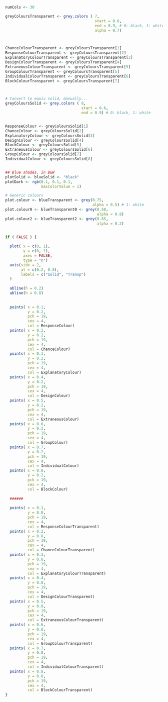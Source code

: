 
```r
numCols <- 30

greyColoursTransparent <- grey.colors ( 7, 
                                        start = 0.6, 
                                        end = 0.9, # 0: black, 1: white
                                        alpha = 0.7)



ChanceColourTransparent <- greyColoursTransparent[1]
ResponseColourTransparent <- greyColoursTransparent[2] 
ExplanatoryColourTransparent <- greyColoursTransparent[3]
DesignColourTransparent <- greyColoursTransparent[4]
ExtraneousColourTransparent <- greyColoursTransparent[5]
GroupColourTransparent <- greyColoursTransparent[5]
IndividualColourTransparent <- greyColoursTransparent[6]
BlockColourTransparent <- greyColoursTransparent[7]



# Convert to equiv solid, manually...
greyColoursSolid <- grey.colors ( 8, 
                                  start = 0.6, 
                                  end = 0.9) # 0: black, 1: white


ResponseColour <- greyColoursSolid[1] 
ChanceColour <- greyColoursSolid[2]
ExplanatoryColour <- greyColoursSolid[3]
DesignColour <- greyColoursSolid[4]
BlockColour <- greyColoursSolid[5]
ExtraneousColour <- greyColoursSolid[6]
GroupColour <- greyColoursSolid[7]
IndividualColour <- greyColoursSolid[8]


## Blue shades, in B&W
plotSolid <- blueSolid <- "black"
plotDark <- rgb(0.1, 0.1, 0.1, 
                maxColorValue = 1)

# Generic colours    
plot.colour <- blueTransparent <- grey(0.75, 
                                       alpha = 0.5) # 1: white
plot.colour0 <- blueTransparent0 <- grey(0.50, 
                                         alpha = 0.8)
plot.colour2 <- blueTransparent2 <- grey(0.65, 
                                         alpha = 0.2)


if ( FALSE ) {
  
  plot( x = c(0, 1),
        y = c(0, 1),
        axes = FALSE,
        type = "n")
  axis(side = 2,
       at = c(0.2, 0.8),
       labels = c("Solid", "Transp") 
  )
  
  abline(h = 0.2)
  abline(h = 0.8)
  
  
  points( x = 0.1, 
          y = 0.2,
          pch = 19,
          cex = 4,
          col = ResponseColour)
  points( x = 0.2, 
          y = 0.2,
          pch = 19,
          cex = 4,
          col = ChanceColour)
  points( x = 0.3, 
          y = 0.2,
          pch = 19,
          cex = 4,
          col = ExplanatoryColour)
  points( x = 0.4, 
          y = 0.2,
          pch = 19,
          cex = 4,
          col = DesignColour)
  points( x = 0.5, 
          y = 0.2,
          pch = 19,
          cex = 4,
          col = ExtraneousColour)
  points( x = 0.6, 
          y = 0.2,
          pch = 19,
          cex = 4,
          col = GroupColour)
  points( x = 0.7, 
          y = 0.2,
          pch = 19,
          cex = 4,
          col = IndividualColour)
  points( x = 0.8, 
          y = 0.2,
          pch = 19,
          cex = 4,
          col = BlockColour)
  
  ######
  
  points( x = 0.1, 
          y = 0.8,
          pch = 19,
          cex = 4,
          col = ResponseColourTransparent)
  points( x = 0.2, 
          y = 0.8,
          pch = 19,
          cex = 4,
          col = ChanceColourTransparent)
  points( x = 0.3, 
          y = 0.8,
          pch = 19,
          cex = 4,
          col = ExplanatoryColourTransparent)
  points( x = 0.4, 
          y = 0.8,
          pch = 19,
          cex = 4,
          col = DesignColourTransparent)
  points( x = 0.5, 
          y = 0.8,
          pch = 19,
          cex = 4,
          col = ExtraneousColourTransparent)
  points( x = 0.6, 
          y = 0.8,
          pch = 19,
          cex = 4,
          col = GroupColourTransparent)
  points( x = 0.7, 
          y = 0.8,
          pch = 19,
          cex = 4,
          col = IndividualColourTransparent)
  points( x = 0.8, 
          y = 0.8,
          pch = 19,
          cex = 4,
          col = BlockColourTransparent)        
}
```
